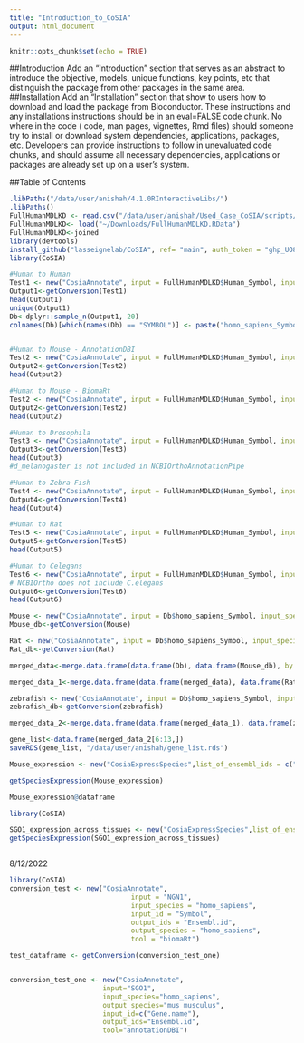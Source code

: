 ```yaml
---
title: "Introduction_to_CoSIA"
output: html_document
---
```


```r
knitr::opts_chunk$set(echo = TRUE)
```

##Introduction
Add an “Introduction” section that serves as an abstract to introduce the objective, models, unique functions, key points, etc that distinguish the package from other packages in the same area.
##Installation
Add an “Installation” section that show to users how to download and load the package from Bioconductor.
These instructions and any installations instructions should be in an eval=FALSE code chunk. No where in the code ( code, man pages, vignettes, Rmd files) should someone try to install or download system dependencies, applications, packages, etc. Developers can provide instructions to follow in unevaluated code chunks, and should assume all necessary dependencies, applications or packages are already set up on a user’s system.

##Table of Contents



```r
.libPaths("/data/user/anishah/4.1.0RInteractiveLibs/")
.libPaths()
FullHumanMDLKD <- read.csv("/data/user/anishah/Used_Case_CoSIA/scripts/outputs/FullHumanMDLKD.csv")
FullHumanMDLKD<- load("~/Downloads/FullHumanMDLKD.RData")
FullHumanMDLKD<-joined
library(devtools)
install_github("lasseignelab/CoSIA", ref= "main", auth_token = "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") 
library(CoSIA)
```


```r

#Human to Human
Test1 <- new("CosiaAnnotate", input = FullHumanMDLKD$Human_Symbol, input_species = "homo_sapiens", input_id = "Symbol", output_ids = c("ENSEMBL","ENTREZID"), output_species = "homo_sapiens", tool = "annotationDBI")
Output1<-getConversion(Test1)
head(Output1)
unique(Output1)
Db<-dplyr::sample_n(Output1, 20)
colnames(Db)[which(names(Db) == "SYMBOL")] <- paste("homo_sapiens_Symbol",sep="_") #rename to a more formal name


#Human to Mouse - AnnotationDBI
Test2 <- new("CosiaAnnotate", input = FullHumanMDLKD$Human_Symbol, input_species = "homo_sapiens", input_id = "Symbol", output_ids = c("Ensembl.id","Entrez.id"), output_species = "mus_musculus", tool = "annotationDBI", ortholog_database = "HomoloGene")
Output2<-getConversion(Test2)
head(Output2)

#Human to Mouse - BiomaRt
Test2 <- new("CosiaAnnotate", input = FullHumanMDLKD$Human_Symbol, input_species = "homo_sapiens", input_id = "HGNC.Symbol", output_ids = c("Ensembl.id","Entrez.id"), output_species = "mus_musculus", tool = "biomaRt", ortholog_database = "HomoloGene")
Output2<-getConversion(Test2)
head(Output2)

#Human to Drosophila
Test3 <- new("CosiaAnnotate", input = FullHumanMDLKD$Human_Symbol, input_species = "homo_sapiens", input_id = "Symbol", output_ids = c("Ensembl.id","Entrez.id"), output_species = "d_melanogaster", tool = "annotationDBI", ortholog_database = "HomoloGene")
Output3<-getConversion(Test3)
head(Output3)
#d_melanogaster is not included in NCBIOrthoAnnotationPipe

#Human to Zebra Fish
Test4 <- new("CosiaAnnotate", input = FullHumanMDLKD$Human_Symbol, input_species = "homo_sapiens", input_id = "Symbol", output_ids = c("Ensembl.id","Entrez.id"), output_species = "danio_rerio", tool = "annotationDBI", ortholog_database = "NCBIOrthoAnnotationPipe")
Output4<-getConversion(Test4)
head(Output4)

#Human to Rat
Test5 <- new("CosiaAnnotate", input = FullHumanMDLKD$Human_Symbol, input_species = "homo_sapiens", input_id = "SYMBOL", output_ids = c("ENSEMBL","ENTREZID"), output_species = "r_norvegicus", tool = "annotationDBI", ortholog_database = "HomoloGene")
Output5<-getConversion(Test5)
head(Output5)

#Human to Celegans
Test6 <- new("CosiaAnnotate", input = FullHumanMDLKD$Human_Symbol, input_species = "homo_sapiens", input_id = "SYMBOL", output_ids = c("ENSEMBL","ENTREZID"), output_species = "c_elegans", tool = "annotationDBI", ortholog_database = "HomoloGene")
# NCBIOrtho does not include C.elegans
Output6<-getConversion(Test6)
head(Output6)

```


```r

Mouse <- new("CosiaAnnotate", input = Db$homo_sapiens_Symbol, input_species = "homo_sapiens", input_id = "SYMBOL", output_ids = c("ENTREZID","ENSEMBL","SYMBOL"), output_species = "mus_musculus", tool = "annotationDBI", ortholog_database = "HomoloGene")
Mouse_db<-getConversion(Mouse)

Rat <- new("CosiaAnnotate", input = Db$homo_sapiens_Symbol, input_species = "homo_sapiens", input_id = "SYMBOL", output_ids = c("ENTREZID","ENSEMBL","SYMBOL"), output_species = "r_norvegicus", tool = "annotationDBI", ortholog_database = "HomoloGene")
Rat_db<-getConversion(Rat)

merged_data<-merge.data.frame(data.frame(Db), data.frame(Mouse_db), by = "homo_sapiens_Symbol") #merge the two dataframes

merged_data_1<-merge.data.frame(data.frame(merged_data), data.frame(Rat_db), by = "homo_sapiens_Symbol")

zebrafish <- new("CosiaAnnotate", input = Db$homo_sapiens_Symbol, input_species = "homo_sapiens", input_id = "SYMBOL", output_ids = c("ENTREZID","ENSEMBL","SYMBOL"), output_species = "danio_rerio", tool = "annotationDBI", ortholog_database = "HomoloGene")
zebrafish_db<-getConversion(zebrafish)

merged_data_2<-merge.data.frame(data.frame(merged_data_1), data.frame(zebrafish_db), by = "homo_sapiens_Symbol")

gene_list<-data.frame(merged_data_2[6:13,])
saveRDS(gene_list, "/data/user/anishah/gene_list.rds")

```

```r
Mouse_expression <- new("CosiaExpressSpecies",list_of_ensembl_ids = c("ENSMUSG00000000182"), list_of_respective_species = c("Mus_musculus"), single_tissue = "kidney", pathToData = "/data/user/anishah/CoSIA/data/")

getSpeciesExpression(Mouse_expression)

Mouse_expression@dataframe

```

```r
library(CoSIA)

SGO1_expression_across_tissues <- new("CosiaExpressSpecies",list_of_ensembl_ids = c("ENSDARG00000103907"), list_of_respective_species = c("danio_rerio"), single_tissue = "kidney")
getSpeciesExpression(SGO1_expression_across_tissues)



```
8/12/2022
```r
library(CoSIA)
conversion_test <- new("CosiaAnnotate",
                              input = "NGN1", 
                              input_species = "homo_sapiens", 
                              input_id = "Symbol", 
                              output_ids = "Ensembl.id",
                              output_species = "homo_sapiens", 
                              tool = "biomaRt")

test_dataframe <- getConversion(conversion_test_one)


conversion_test_one <- new("CosiaAnnotate",
                       input="SGO1",
                       input_species="homo_sapiens",
                       output_species="mus_musculus",
                       input_id=c("Gene.name"),
                       output_ids="Ensembl.id",
                       tool="annotationDBI")

```

